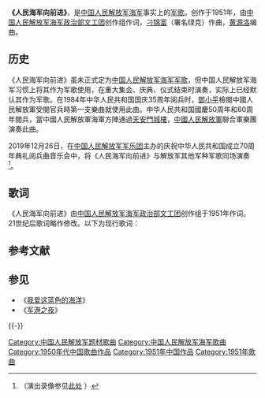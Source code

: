 '''《人民海军向前进》'''，是[[中国人民解放军海军|中国人民解放军海军]]事实上的[[军歌|军歌]]。创作于1951年，由[[中国人民解放军海军政治部文工团|中国人民解放军海军政治部文工团]]创作组作词，[[刁锦富|刁锦富]]（署名绿克）作曲，[[黄源洛|黄源洛]]编曲。

== 历史 ==
《人民海军向前进》虽未正式定为[[中国人民解放军海军|中国人民解放军海军]][[军歌|军歌]]，但中国人民解放军海军习惯上将其作为军歌使用，在重大集会、庆典、仪式结束时演奏，实际上已经默认其作为军歌。在1984年中华人民共和国国庆35周年阅兵时，[[鄧小平|鄧小平]]檢閱中國人民解放軍受閱官兵時第一支樂曲就使用此曲。中华人民共和国國慶50周年和60周年閱兵，當中國人民解放軍海軍方陣通過[[天安門城樓|天安門城樓]]，[[中國人民解放軍|中國人民解放軍]]聯合軍樂團演奏此曲。

2019年12月26日，在[[中国人民解放军军乐团|中国人民解放军军乐团]]主办的庆祝中华人民共和国成立70周年典礼阅兵曲音乐会中，将《人民海军向前进》与解放军其他军种军歌同场演奏<ref name="报道0603A">{{cite web |author1=范燕莹 |title=《新时代军乐之声——庆祝中华人民共和国成立70周年典礼阅兵曲》总谱与音像专辑发布 |url=https://www.chinaxwcb.com/info/558849?ivk_sa=1023197a |website=中国新闻出版广电报 |accessdate=2020-06-03 |location=北京 |language=zh-cn |archive-date=2020-06-03 |archive-url=https://web.archive.org/web/20200603115544/https://www.chinaxwcb.com/info/558849?ivk_sa=1023197a |dead-url=no }}（演出录像参见[https://www.bilibili.com/video/BV1cJ411Y7or 此处] {{Wayback|url=https://www.bilibili.com/video/BV1cJ411Y7or |date=20200603123909 }}）</ref>。

== 歌词 ==
《人民海军向前进》由[[中国人民解放军海军政治部文工团|中国人民解放军海军政治部文工团]]创作组于1951年作词。21世纪后歌词略作修改。以下为现行歌词：
{{cquote|
红旗飘舞随风扬，<br>
我们的歌声多嘹亮；<br>
人民海军向前进，<br>
保卫祖国海洋信心强！<br>
爱护军舰像爱护自己的眼睛一样，<br>
军民团结保国防；<br>
我们有共产党英明领导，<br>
谁敢来侵犯，将它灭亡！
}}

== 参考文献 ==
{{Reflist}}

== 参见 ==
* 《[[我爱这蓝色的海洋|我爱这蓝色的海洋]]》
* 《[[军港之夜|军港之夜]]》

{{-}}
{{解放军军歌}}
{{中国人民解放军海军}}
{{portal bar|音乐|中华人民共和国|海军}}

[[Category:中国人民解放军题材歌曲|Category:中国人民解放军题材歌曲]]
[[Category:中国人民解放军海军歌曲|Category:中国人民解放军海军歌曲]]
[[Category:1950年代中国歌曲作品|Category:1950年代中国歌曲作品]]
[[Category:1951年中国作品|Category:1951年中国作品]]
[[Category:1951年歌曲|Category:1951年歌曲]]